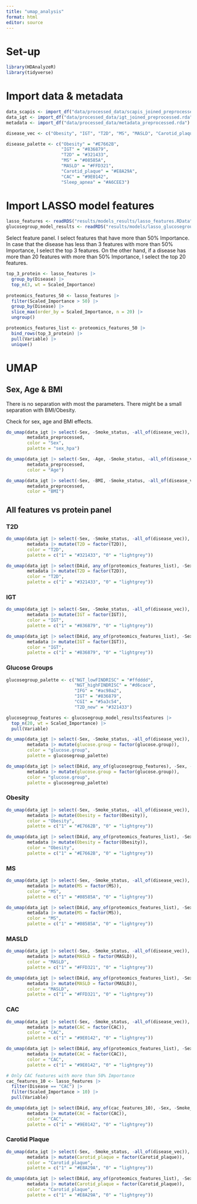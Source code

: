 ```yaml
---
title: "umap_analysis"
format: html
editor: source
---
```


# Set-up

```r
library(HDAnalyzeR)
library(tidyverse)
```

# Import data & metadata

```r
data_scapis <- import_df("data/processed_data/scapis_joined_preprocessed.rda")
data_igt <- import_df("data/processed_data/igt_joined_preprocessed.rda")
metadata <- import_df("data/processed_data/metadata_preprocessed.rda")
```

```r
disease_vec <- c("Obesity", "IGT", "T2D", "MS", "MASLD", "Carotid_plaque", "CAC")
```

```r
disease_palette <- c("Obesity" = "#E7662B", 
                     "IGT" = "#836879", 
                     "T2D" = "#321433",
                     "MS" = "#08585A", 
                     "MASLD" = "#FFD321", 
                     "Carotid_plaque" = "#E8A29A", 
                     "CAC" = "#9E0142",
                     "Sleep_apnea" = "#A6CEE3")
```

# Import LASSO model features

```r
lasso_features <- readRDS("results/models_results/lasso_features.RData")
glucosegroup_model_results <- readRDS("results/models/lasso_glucosegroups_multiclass.RData")
```

Select feature panel. I select features that have more than 50% Importance. In case that the disease has less than 3 features with more than 50% Importance, I select the top 3 features. On the other hand, if a disease has more than 20 features with more than 50% Importance, I select the top 20 features.

```r
top_3_protein <- lasso_features |> 
  group_by(Disease) |> 
  top_n(3, wt = Scaled_Importance)
  
proteomics_features_50 <- lasso_features |> 
  filter(Scaled_Importance > 50) |> 
  group_by(Disease) |>
  slice_max(order_by = Scaled_Importance, n = 20) |> 
  ungroup()

proteomics_features_list <- proteomics_features_50 |> 
  bind_rows(top_3_protein) |>
  pull(Variable) |> 
  unique()
```

# UMAP

## Sex, Age & BMI

There is no separation with most the parameters. There might be a small separation with BMI/Obesity.

Check for sex, age and BMI effects.

```r
do_umap(data_igt |> select(-Sex, -Smoke_status, -all_of(disease_vec)),
        metadata_preprocessed,
        color = "Sex",
        palette = "sex_hpa")

do_umap(data_igt |> select(-Sex, -Age, -Smoke_status, -all_of(disease_vec)),
        metadata_preprocessed,
        color = "Age")

do_umap(data_igt |> select(-Sex, -BMI, -Smoke_status, -all_of(disease_vec)),
        metadata_preprocessed,
        color = "BMI")
```

## All features vs protein panel

### T2D

```r
do_umap(data_igt |> select(-Sex, -Smoke_status, -all_of(disease_vec)),
        metadata |> mutate(T2D = factor(T2D)),
        color = "T2D",
        palette = c("1" = "#321433", "0" = "lightgrey"))

do_umap(data_igt |> select(DAid, any_of(proteomics_features_list), -Sex, -Smoke_status),
        metadata |> mutate(T2D = factor(T2D)),
        color = "T2D",
        palette = c("1" = "#321433", "0" = "lightgrey"))
```

### IGT

```r
do_umap(data_igt |> select(-Sex, -Smoke_status, -all_of(disease_vec)),
        metadata |> mutate(IGT = factor(IGT)),
        color = "IGT",
        palette = c("1" = "#836879", "0" = "lightgrey"))

do_umap(data_igt |> select(DAid, any_of(proteomics_features_list), -Sex, -Smoke_status),
        metadata |> mutate(IGT = factor(IGT)),
        color = "IGT",
        palette = c("1" = "#836879", "0" = "lightgrey"))
```

### Glucose Groups

```r
glucosegroup_palette <- c("NGT_lowFINDRISC" = "#ffdddd",
                          "NGT_highFINDRISC" = "#d6cace",
                          "IFG" = "#ac98a2",
                          "IGT" = "#836879", 
                          "CGI" = "#5a3c54",
                          "T2D_new" = "#321433")

glucosegroup_features <- glucosegroup_model_results$features |> 
  top_n(20, wt = Scaled_Importance) |> 
  pull(Variable)

do_umap(data_igt |> select(-Sex, -Smoke_status, -all_of(disease_vec)),
        metadata |> mutate(glucose.group = factor(glucose.group)),
        color = "glucose.group",
        palette = glucosegroup_palette)

do_umap(data_igt |> select(DAid, any_of(glucosegroup_features), -Sex, -Smoke_status),
        metadata |> mutate(glucose.group = factor(glucose.group)),
        color = "glucose.group",
        palette = glucosegroup_palette)
```

### Obesity

```r
do_umap(data_igt |> select(-Sex, -Smoke_status, -all_of(disease_vec)),
        metadata |> mutate(Obesity = factor(Obesity)),
        color = "Obesity",
        palette = c("1" = "#E7662B", "0" = "lightgrey"))

do_umap(data_igt |> select(DAid, any_of(proteomics_features_list), -Sex, -Smoke_status),
        metadata |> mutate(Obesity = factor(Obesity)),
        color = "Obesity",
        palette = c("1" = "#E7662B", "0" = "lightgrey"))
```

### MS

```r
do_umap(data_igt |> select(-Sex, -Smoke_status, -all_of(disease_vec)),
        metadata |> mutate(MS = factor(MS)),
        color = "MS",
        palette = c("1" = "#08585A", "0" = "lightgrey"))

do_umap(data_igt |> select(DAid, any_of(proteomics_features_list), -Sex, -Smoke_status),
        metadata |> mutate(MS = factor(MS)),
        color = "MS",
        palette = c("1" = "#08585A", "0" = "lightgrey"))
```

### MASLD

```r
do_umap(data_igt |> select(-Sex, -Smoke_status, -all_of(disease_vec)),
        metadata |> mutate(MASLD = factor(MASLD)),
        color = "MASLD",
        palette = c("1" = "#FFD321", "0" = "lightgrey"))

do_umap(data_igt |> select(DAid, any_of(proteomics_features_list), -Sex, -Smoke_status),
        metadata |> mutate(MASLD = factor(MASLD)),
        color = "MASLD",
        palette = c("1" = "#FFD321", "0" = "lightgrey"))
```

### CAC

```r
do_umap(data_igt |> select(-Sex, -Smoke_status, -all_of(disease_vec)),
        metadata |> mutate(CAC = factor(CAC)),
        color = "CAC",
        palette = c("1" = "#9E0142", "0" = "lightgrey"))

do_umap(data_igt |> select(DAid, any_of(proteomics_features_list), -Sex, -Smoke_status),
        metadata |> mutate(CAC = factor(CAC)),
        color = "CAC",
        palette = c("1" = "#9E0142", "0" = "lightgrey"))

# Only CAC features with more than 50% Importance
cac_features_10 <- lasso_features |> 
  filter(Disease == "CAC") |> 
  filter(Scaled_Importance > 10) |> 
  pull(Variable)

do_umap(data_igt |> select(DAid, any_of(cac_features_10), -Sex, -Smoke_status),
        metadata |> mutate(CAC = factor(CAC)),
        color = "CAC",
        palette = c("1" = "#9E0142", "0" = "lightgrey"))
```

### Carotid Plaque

```r
do_umap(data_igt |> select(-Sex, -Smoke_status, -all_of(disease_vec)),
        metadata |> mutate(Carotid_plaque = factor(Carotid_plaque)),
        color = "Carotid_plaque",
        palette = c("1" = "#E8A29A", "0" = "lightgrey"))

do_umap(data_igt |> select(DAid, any_of(proteomics_features_list), -Sex, -Smoke_status),
        metadata |> mutate(Carotid_plaque = factor(Carotid_plaque)),
        color = "Carotid_plaque",
        palette = c("1" = "#E8A29A", "0" = "lightgrey"))
```
